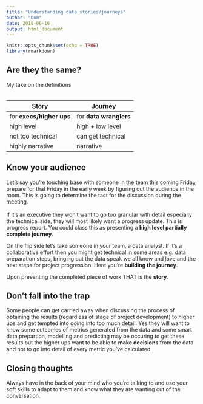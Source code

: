 ```yaml
---
title: "Understanding data stories/journeys"
author: "Dom"
date: 2018-06-16
output: html_document
---
```


```r
knitr::opts_chunk$set(echo = TRUE)
library(rmarkdown)
```

## Are they the same?
My take on the definitions
\
\
<center>
Story                     | Journey
-------------             | -------------
for **execs/higher ups**  | for **data wranglers**
high level                | high + low level
not too technical         | can get technical
highly narrative          | narrative
</center>


## Know your audience
Let's say you're touching base with someone in the team this coming Friday, prepare for that Friday in the early week by figuring out the audience in the room. This is going to determine the tact for the discussion during the meeting.   
\
If it's an executive they won't want to go too granular with detail especially the technical side, they will most likely want a progress update. This is progress report. You could class this as presenting a **high level partially complete journey**.

On the flip side let's take someone in your team, a data analyst. If it's a collaborative effort then you might get technical in some areas e.g. data preparation steps, bringing out the data speak we all know and love and the next steps for project progression. Here you're **building the journey**.

Upon presenting the completed piece of work THAT is the **story**.

## Don't fall into the trap  

Some people can get carried away when discussing the process of obtaining the results (regardless of stage of project development) to higher ups and get tempted into going into too much detail. Yes they will want to know some outcomes of metrics generated from the data and some smart data prepartion, modelling and predicting may be occuring to get these results but the higher ups want to be able to **make decisions** from the data and not to go into detail of every metric you've calculated.

## Closing thoughts

Always have in the back of your mind who you're talking to and use your soft skills to adapt to them and know what they are wanting out of the conversation.

